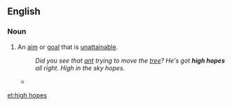==English==

===Noun===
{{head|en|noun|head=[[high]] [[hopes]]}}

# An [[aim]] or [[goal]] that is [[unattainable]].
#: ''Did you see that [[ant]] trying to move the [[tree]]? He's got '''high hopes''' all right. High in the sky hopes.''
#* {{quote-news
|year=2011
|date=February 4
|author=Gareth Roberts 
|title=Wales 19-26 England
|work=BBC
|url=http://news.bbc.co.uk/sport2/hi/rugby_union/9386391.stm
|page=
|passage=They will now host Italy at Twickenham next Saturday, one of three successive home games, with '''high hopes''' of launching a serious title tilt for the first time in eight years..}}

<!--WTF are these doing here? - Jackofclubs
===See also===
*[[Don Quixote]] and the [[impossible dream]]
*[[Willy Wonka]]
*[[there's no place like home]]
-->

[[et:high hopes]]